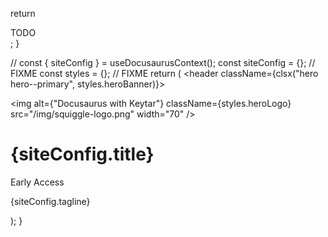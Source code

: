 
  return <div>TODO</div>;
}

  // const { siteConfig } = useDocusaurusContext();
  const siteConfig = {}; // FIXME
  const styles = {}; // FIXME
  return (
    <header className={clsx("hero hero--primary", styles.heroBanner)}>
      <div className="container">
        <img
          alt={"Docusaurus with Keytar"}
          className={styles.heroLogo}
          src="/img/squiggle-logo.png"
          width="70"
        />
        <h1 className="hero__title">{siteConfig.title}</h1>
        <p className="hero__subtitle">Early Access</p>
        <p className="hero__subtitle2">{siteConfig.tagline}</p>
      </div>
    </header>
  );
}

<HomepageHeader />
<main>
  <HomepageFeatures />
</main>
